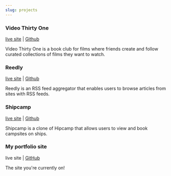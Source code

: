 ```yaml
---
slug: projects
---
```



### Video Thirty One
[live site](https://pick-list.herokuapp.com) | [Github](https://github.com/breizeway/picklist)

Video Thirty One is a book club for films where friends create and follow curated collections of films they want to watch.

### Reedly
[live site](https://reedly.herokuapp.com/) | [Github](https://github.com/breizeway/reedly)

Reedly is an RSS feed aggregator that enables users to browse articles from sites with RSS feeds.

### Shipcamp
[live site](https://ship-camp.herokuapp.com/) | [Github](https://github.com/breizeway/ship-camp)

Shipcamp is a clone of Hipcamp that allows users to view and book campsites on ships.

### My portfolio site
<p><Link to='/about'>live site</Link> | <a href='https://github.com/breizeway/portfolio'>GitHub</a></p>

The site you're currently on!
